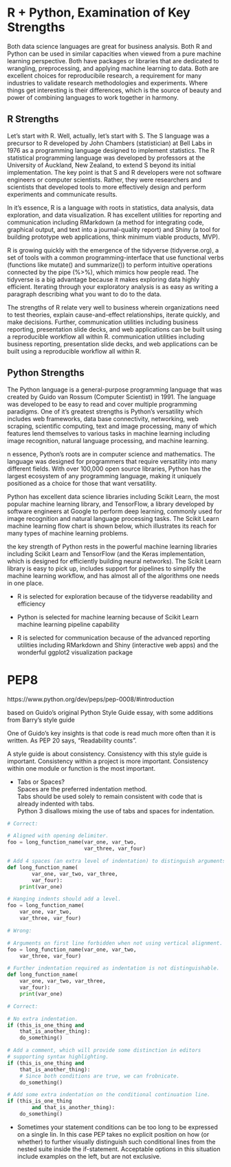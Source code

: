 <style>
div.python pre { background-color: #fdfcff; }
</style>

<style>
div.r pre { background-color: #fffffc; }
</style>


# R + Python, Examination of Key Strengths

Both data science languages are great for business analysis. Both R and Python can be used in similar capacities when viewed from a pure machine learning perspective. Both have packages or libraries that are dedicated to wrangling, preprocessing, and applying machine learning to data. Both are excellent choices for reproducibile research, a requirement for many industries to validate research methodologies and experiments. Where things get interesting is their differences, which is the source of beauty and power of combining languages to work together in harmony.


## R Strengths

Let’s start with R. Well, actually, let’s start with S. The S language was a precursor to R developed by John Chambers (statistician) at Bell Labs in 1976 as a programming language designed to implement statistics. The R statistical programming language was developed by professors at the University of Auckland, New Zealand, to extend S beyond its initial implementation. The key point is that S and R developers were not software engineers or computer scientists. Rather, they were researchers and scientists that developed tools to more effectively design and perform experiments and communicate results.

In it’s essence, R is a language with roots in statistics, data analysis, data exploration, and data visualization. R has excellent utilities for reporting and communication including RMarkdown (a method for integrating code, graphical output, and text into a journal-quality report) and Shiny (a tool for building prototype web applications, think minimum viable products, MVP).

R is growing quickly with the emergence of the tidyverse (tidyverse.org), a set of tools with a common programming-interface that use functional verbs (functions like mutate() and summarize()) to perform intuitive operations connected by the pipe (%>%), which mimics how people read. The tidyverse is a big advantage because it makes exploring data highly efficient. Iterating through your exploratory analysis is as easy as writing a paragraph describing what you want to do to the data.

The strengths of R relate very well to business wherein organizations need to test theories, explain cause-and-effect relationships, iterate quickly, and make decisions. Further, communication utilities including business reporting, presentation slide decks, and web applications can be built using a reproducible workflow all within R.
communication utilities including business reporting, presentation slide decks, and web applications can be built using a reproducible workflow all within R.

## Python Strengths

The Python language is a general-purpose programming language that was created by Guido van Rossum (Computer Scientist) in 1991. The language was developed to be easy to read and cover multiple programming paradigms. One of it’s greatest strengths is Python’s versatility which includes web frameworks, data base connectivity, networking, web scraping, scientific computing, text and image processing, many of which features lend themselves to various tasks in machine learning including image recognition, natural language processing, and machine learning.

n essence, Python’s roots are in computer science and mathematics. The language was designed for programmers that require versatility into many different fields. With over 100,000 open source libraries, Python has the largest ecosystem of any programming language, making it uniquely positioned as a choice for those that want versatility.

Python has excellent data science libraries including Scikit Learn, the most popular machine learning library, and TensorFlow, a library developed by software engineers at Google to perform deep learning, commonly used for image recognition and natural language processing tasks. The Scikit Learn machine learning flow chart is shown below, which illustrates its reach for many types of machine learning problems.

 the key strength of Python rests in the powerful machine learning libraries including Scikit Learn and TensorFlow (and the Keras implementation, which is designed for efficiently building neural networks). The Scikit Learn library is easy to pick up, includes support for pipelines to simplify the machine learning workflow, and has almost all of the algorithms one needs in one place.
 
 
 

- R is selected for exploration because of the tidyverse readability and efficiency

 - Python is selected for machine learning because of Scikit Learn machine learning pipeline capability

 - R is selected for communication because of the advanced reporting utilities including RMarkdown and Shiny (interactive web apps) and the wonderful ggplot2 visualization package




# PEP8

https://www.python.org/dev/peps/pep-0008/#introduction

based on Guido's original Python Style Guide essay, with some additions from Barry's style guide

One of Guido's key insights is that code is read much more often than it is written. As PEP 20 says, "Readability counts".

A style guide is about consistency. Consistency with this style guide is important. Consistency within a project is more important. Consistency within one module or function is the most important.

- Tabs or Spaces?  
Spaces are the preferred indentation method.  
Tabs should be used solely to remain consistent with code that is already indented with tabs.  
Python 3 disallows mixing the use of tabs and spaces for indentation.

<div class = "row">
<div class = "col-md-6">
<div class = "python">

```python
# Correct:

# Aligned with opening delimiter.
foo = long_function_name(var_one, var_two,
                         var_three, var_four)

# Add 4 spaces (an extra level of indentation) to distinguish arguments from the rest.
def long_function_name(
        var_one, var_two, var_three,
        var_four):
    print(var_one)

# Hanging indents should add a level.
foo = long_function_name(
    var_one, var_two,
    var_three, var_four)
```

</div>
</div>
<div class = "col-md-6">
<div class = "python">

```python
# Wrong:

# Arguments on first line forbidden when not using vertical alignment.
foo = long_function_name(var_one, var_two,
    var_three, var_four)

# Further indentation required as indentation is not distinguishable.
def long_function_name(
    var_one, var_two, var_three,
    var_four):
    print(var_one)


```

</div>
</div>
</div>



<div class = "row">
<div class = "col-md-6">
<div class = "python">

```python
# Correct:

# No extra indentation.
if (this_is_one_thing and
    that_is_another_thing):
    do_something()

# Add a comment, which will provide some distinction in editors
# supporting syntax highlighting.
if (this_is_one_thing and
    that_is_another_thing):
    # Since both conditions are true, we can frobnicate.
    do_something()

# Add some extra indentation on the conditional continuation line.
if (this_is_one_thing
        and that_is_another_thing):
    do_something()
```

</div>
</div>
<div class = "col-md-6">

- Sometimes your statement conditions can be too long to be expressed on a single lin. In this case PEP takes no explicit position on how (or whether) to further visually distinguish such conditional lines from the nested suite inside the if-statement. Acceptable options in this situation include examples on the left, but are not exclusive.
</div>
</div>








